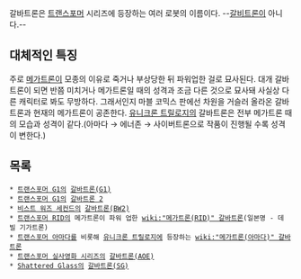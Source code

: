 갈바트론은 [[트랜스포머]] 시리즈에 등장하는 여러 로봇의 이름이다. --[[갈비]]트론이 아니다.--

== 대체적인 특징 ==
주로 [[메가트론]]이 모종의 이유로 죽거나 부상당한 뒤 파워업한 걸로 묘사된다. 대개 갈바트론이 되면 반쯤 미치거나 메가트론일 때의 성격과 조금 다른 것으로 묘사돼 사실상 다른 캐릭터로 봐도 무방하다. 그래서인지 마블 코믹스 판에선 차원을 거슬러 올라온 갈바트론과 현재의 메가트론이 공존한다. [[유니크론 트릴로지]]의 갈바트론은 전부 메가트론 때의 모습과 성격이 같다.(아마다 → 에너존 → 사이버트론으로 작품이 진행될 수록 성격이 변한다.)

== 목록 ==
 * [[트랜스포머 G1]]의 [[갈바트론(G1)]]
 * [[트랜스포머 G1]]의 [[갈바트론 2]]
 * [[비스트 워즈 세컨드]]의 [[갈바트론(BW2)]]
 * [[트랜스포머 RID]]의 메가트론이 파워 업한 [[wiki:"메가트론(RID)" 갈바트론]](일본명 - 데빌 기가트론)
 * [[트랜스포머 아마다]]를 비롯해 [[유니크론 트릴로지]]에 등장하는 [[wiki:"메가트론(아마다)" 갈바트론]]
 * [[트랜스포머 실사영화 시리즈]]의 [[갈바트론(AOE)]]
 * [[Shattered Glass]]의 [[갈바트론(SG)]]
